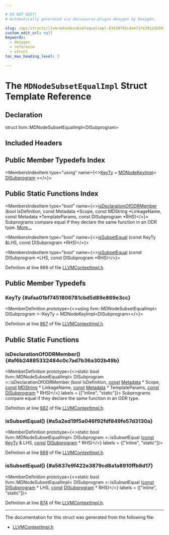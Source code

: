 ```yaml
---

# DO NOT EDIT!
# Automatically generated via docusaurus-plugin-doxygen by Doxygen.

slug: /api/structs/llvm/mdnodesubsetequalimpl-83430792cde471fe391a5b50c79a1664
custom_edit_url: null
keywords:
  - doxygen
  - reference
  - struct
toc_max_heading_level: 3

---
```





# The `MDNodeSubsetEqualImpl` Struct Template Reference

<DoxygenPage pluginConfig={pluginConfig}>



## Declaration

<CodeBlock>struct llvm::MDNodeSubsetEqualImpl&lt;DISubprogram&gt;</CodeBlock>

## Included Headers

<IncludesList>
<IncludesListItem
  filePath="IR/LLVMContextImpl.h"
  permalink="/docs/api/files/lib/lib/ir/llvmcontextimpl-h"
  isLocal="true" />
</IncludesList>

## Public Member Typedefs Index

<MembersIndex>

<MembersIndexItem
  type="using"
  name={<><a href="#afaa01bf7451806781cbd5d89e869e3cc">KeyTy</a> = <a href="/docs/api/structs/llvm/mdnodekeyimpl">MDNodeKeyImpl</a>&lt; <a href="/docs/api/classes/llvm/disubprogram">DISubprogram</a> &gt;</>}>
</MembersIndexItem>

</MembersIndex>

## Public Static Functions Index

<MembersIndex>

<MembersIndexItem
  type="bool"
  name={<><a href="#af6b24885332484c0c7ad7b36a302b49b">isDeclarationOfODRMember</a> (bool IsDefinition, const Metadata &#42;Scope, const MDString &#42;LinkageName, const Metadata &#42;TemplateParams, const DISubprogram &#42;RHS)</>}>
Subprograms compare equal if they declare the same function in an ODR type. <a href="#af6b24885332484c0c7ad7b36a302b49b">More...</a>
</MembersIndexItem>

<MembersIndexItem
  type="bool"
  name={<><a href="#a5a2ed19f5a046f92fdf849fe57d3130a">isSubsetEqual</a> (const KeyTy &amp;LHS, const DISubprogram &#42;RHS)</>}>
</MembersIndexItem>

<MembersIndexItem
  type="bool"
  name={<><a href="#a5637e9f422e3879cd8a1a8910ffb8d17">isSubsetEqual</a> (const DISubprogram &#42;LHS, const DISubprogram &#42;RHS)</>}>
</MembersIndexItem>

</MembersIndex>


Definition at line 866 of file <a href="/docs/api/files/lib/lib/ir/llvmcontextimpl-h">LLVMContextImpl.h</a>.

<SectionDefinition>

## Public Member Typedefs

### KeyTy {#afaa01bf7451806781cbd5d89e869e3cc}

<MemberDefinition
  prototype={<>using llvm::MDNodeSubsetEqualImpl&lt; DISubprogram &gt;::KeyTy =  MDNodeKeyImpl&lt;DISubprogram&gt;</>}>

Definition at line <a href="/docs/api/files/lib/lib/ir/llvmcontextimpl-h/#l00867">867</a> of file <a href="/docs/api/files/lib/lib/ir/llvmcontextimpl-h">LLVMContextImpl.h</a>.
</MemberDefinition>

</SectionDefinition>

<SectionDefinition>

## Public Static Functions

### isDeclarationOfODRMember() {#af6b24885332484c0c7ad7b36a302b49b}

<MemberDefinition
  prototype={<>static bool llvm::MDNodeSubsetEqualImpl&lt; DISubprogram &gt;::isDeclarationOfODRMember (bool IsDefinition, <a href="/docs/api/files/lib/lib/target/lib/target/aarch64/aarch64promoteconstant-cpp/#a90f8350fecae261c25be85d38b451bff">const</a> <a href="/docs/api/classes/llvm/metadata">Metadata</a> &#42; Scope, <a href="/docs/api/files/lib/lib/target/lib/target/aarch64/aarch64promoteconstant-cpp/#a90f8350fecae261c25be85d38b451bff">const</a> <a href="/docs/api/classes/llvm/mdstring">MDString</a> &#42; LinkageName, <a href="/docs/api/files/lib/lib/target/lib/target/aarch64/aarch64promoteconstant-cpp/#a90f8350fecae261c25be85d38b451bff">const</a> <a href="/docs/api/classes/llvm/metadata">Metadata</a> &#42; TemplateParams, <a href="/docs/api/files/lib/lib/target/lib/target/aarch64/aarch64promoteconstant-cpp/#a90f8350fecae261c25be85d38b451bff">const</a> <a href="/docs/api/classes/llvm/disubprogram">DISubprogram</a> &#42; RHS)</>}
  labels = {["inline", "static"]}>
Subprograms compare equal if they declare the same function in an ODR type.

Definition at line <a href="/docs/api/files/lib/lib/ir/llvmcontextimpl-h/#l00882">882</a> of file <a href="/docs/api/files/lib/lib/ir/llvmcontextimpl-h">LLVMContextImpl.h</a>.
</MemberDefinition>

### isSubsetEqual() {#a5a2ed19f5a046f92fdf849fe57d3130a}

<MemberDefinition
  prototype={<>static bool llvm::MDNodeSubsetEqualImpl&lt; DISubprogram &gt;::isSubsetEqual (<a href="/docs/api/files/lib/lib/target/lib/target/aarch64/aarch64promoteconstant-cpp/#a90f8350fecae261c25be85d38b451bff">const</a> <a href="#afaa01bf7451806781cbd5d89e869e3cc">KeyTy</a> &amp; LHS, <a href="/docs/api/files/lib/lib/target/lib/target/aarch64/aarch64promoteconstant-cpp/#a90f8350fecae261c25be85d38b451bff">const</a> <a href="/docs/api/classes/llvm/disubprogram">DISubprogram</a> &#42; RHS)</>}
  labels = {["inline", "static"]}>

Definition at line <a href="/docs/api/files/lib/lib/ir/llvmcontextimpl-h/#l00869">869</a> of file <a href="/docs/api/files/lib/lib/ir/llvmcontextimpl-h">LLVMContextImpl.h</a>.
</MemberDefinition>

### isSubsetEqual() {#a5637e9f422e3879cd8a1a8910ffb8d17}

<MemberDefinition
  prototype={<>static bool llvm::MDNodeSubsetEqualImpl&lt; DISubprogram &gt;::isSubsetEqual (<a href="/docs/api/files/lib/lib/target/lib/target/aarch64/aarch64promoteconstant-cpp/#a90f8350fecae261c25be85d38b451bff">const</a> <a href="/docs/api/classes/llvm/disubprogram">DISubprogram</a> &#42; LHS, <a href="/docs/api/files/lib/lib/target/lib/target/aarch64/aarch64promoteconstant-cpp/#a90f8350fecae261c25be85d38b451bff">const</a> <a href="/docs/api/classes/llvm/disubprogram">DISubprogram</a> &#42; RHS)</>}
  labels = {["inline", "static"]}>

Definition at line <a href="/docs/api/files/lib/lib/ir/llvmcontextimpl-h/#l00874">874</a> of file <a href="/docs/api/files/lib/lib/ir/llvmcontextimpl-h">LLVMContextImpl.h</a>.
</MemberDefinition>

</SectionDefinition>

<hr/>

The documentation for this struct was generated from the following file:

<ul>
<li><a href="/docs/api/files/lib/lib/ir/llvmcontextimpl-h">LLVMContextImpl.h</a></li>
</ul>

</DoxygenPage>
